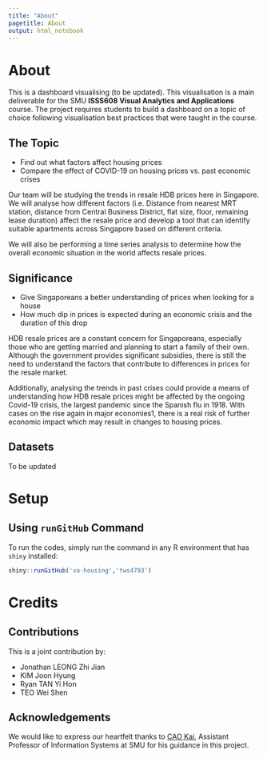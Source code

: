 ```yaml
---
title: "About"
pagetitle: About
output: html_notebook
---
```


# About
This is a dashboard visualising (to be updated). This visualisation is a main deliverable for the SMU **ISSS608 Visual Analytics and Applications** course. The project requires students to build a dashboard on a topic of choice following visualisation best practices that were taught in the course.

## The Topic

- Find out what factors affect housing prices
- Compare the effect of COVID-19 on housing prices vs. past economic crises 

Our team will be studying the trends in resale HDB prices here in Singapore. We will analyse how different factors (i.e. Distance from nearest MRT station, distance from Central Business District, flat size, floor, remaining lease duration) affect the resale price and develop a tool that can identify suitable apartments across Singapore based on different criteria. 

We will also be performing a time series analysis to determine how the overall economic situation in the world affects resale prices.

## Significance

- Give Singaporeans a better understanding of prices when looking for a house
- How much dip in prices is expected during an economic crisis and the duration of this drop 

HDB resale prices are a constant concern for Singaporeans, especially those who are getting married and planning to start a family of their own. Although the government provides significant subsidies, there is still the need to understand the factors that contribute to differences in prices for the resale market. 

Additionally, analysing the trends in past crises could provide a means of understanding how HDB resale prices might be affected by the ongoing Covid-19 crisis, the largest pandemic since the Spanish flu in 1918. With cases on the rise again in major economies1, there is a real risk of further economic impact which may result in changes to housing prices.

## Datasets

To be updated

# Setup

## Using `runGitHub` Command

To run the codes, simply run the command in any R environment that has `shiny` installed:

```r
shiny::runGitHub('va-housing','tws4793')
```

# Credits

## Contributions
This is a joint contribution by:

- Jonathan LEONG Zhi Jian
- KIM Joon Hyung
- Ryan TAN Yi Hon
- TEO Wei Shen

## Acknowledgements
We would like to express our heartfelt thanks to [CAO Kai](https://www.smu.edu.sg/faculty/profile/164621/Kai-CAO), Assistant Professor of Information Systems at SMU for his guidance in this project.

